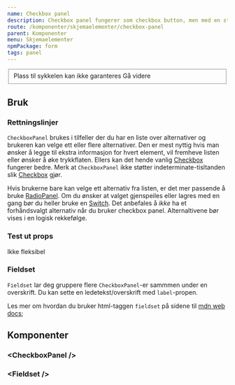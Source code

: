 ```yaml
---
name: Checkbox panel
description: Checkbox panel fungerer som checkbox button, men med en større trykkflate og muligheter for å vise ekstra informasjon.
route: /komponenter/skjemaelementer/checkbox-panel
parent: Komponenter
menu: Skjemaelementer
npmPackage: form
tags: panel
---
```




<PageHeader />
<ImportStatement imports="CheckboxPanel" />

<Playground>
  <Fieldset name="ticket-type" label="Velg tilleggsprodukter:">
    <div
      style={{
        display: 'flex',
        flexDirection: 'column',
        gap: '0.5rem',
        width: '20rem',
      }}
    >
      <CheckboxPanel title="Setereservasjon" value="seat" />
      <CheckboxPanel title="Hund" value="dog" />
      <CheckboxPanel title="Sykkel" value="flexi">
        <Label as="span">Plass til sykkelen kan ikke garanteres</Label>
      </CheckboxPanel>
      <PrimaryButton>
        Gå videre <ForwardIcon inline />
      </PrimaryButton>
    </div>
  </Fieldset>
</Playground>

## Bruk

### Rettningslinjer

`CheckboxPanel` brukes i tilfeller der du har en liste over alternativer og brukeren kan velge ett eller flere alternativer.
Den er mest nyttig hvis man ønsker å legge til ekstra informasjon for hvert element, vil fremheve listen eller ønsker å øke
trykkflaten. Ellers kan det hende vanlig [Checkbox](https://design.entur.no/komponenter/skjemaelementer/checkbox) fungerer bedre.
Merk at `CheckboxPanel` ikke støtter indeterminate-tisltanden slik
[Checkbox](https://design.entur.no/komponenter/skjemaelementer/checkbox) gjør.

Hvis brukerne bare kan velge ett alternativ fra listen, er det mer passende å bruke
[RadioPanel](https://design.entur.no/komponenter/skjemaelementer/radio-panel). Om du ønsker at valget gjenspeiles eller lagres
med en gang bør du heller bruke en [Switch](https://design.entur.no/komponenter/skjermaelementer/switch).
Det anbefales å _ikke_ ha et forhåndsvalgt alternativ når du bruker checkbox panel. Alternaltivene bør vises i en logisk rekkefølge.

### Test ut props

<Playground props={inputpanel}>
  <CheckboxPanel title="249,-" value="non-flexi" size="large">
    Ikke fleksibel
  </CheckboxPanel>
</Playground>

### Fieldset

<ImportStatement imports="Fieldset" />

`Fieldset` lar deg gruppere flere `CheckboxPanel`-er sammmen under en overskrift. Du kan sette en ledetekst/overskrift med `label`-propen.

Les mer om hvordan du bruker html-taggen `fieldset` på sidene til [mdn web docs](https://developer.mozilla.org/en-US/docs/Web/HTML/Element/fieldset);

## Komponenter

### <CheckboxPanel /\>

<ImportStatement imports="CheckboxPanel" />
<Props of={CheckboxPanel} />

### <Fieldset /\>

<ImportStatement imports="Fieldset" />
<Props of={Fieldset} />
